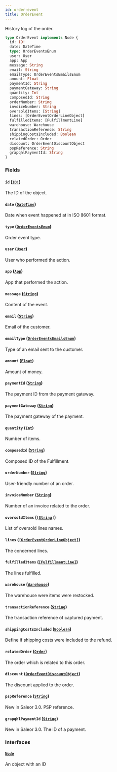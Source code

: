 ```yaml
---
id: order-event
title: OrderEvent
---
```


History log of the order.

```graphql
type OrderEvent implements Node {
  id: ID!
  date: DateTime
  type: OrderEventsEnum
  user: User
  app: App
  message: String
  email: String
  emailType: OrderEventsEmailsEnum
  amount: Float
  paymentId: String
  paymentGateway: String
  quantity: Int
  composedId: String
  orderNumber: String
  invoiceNumber: String
  oversoldItems: [String]
  lines: [OrderEventOrderLineObject]
  fulfilledItems: [FulfillmentLine]
  warehouse: Warehouse
  transactionReference: String
  shippingCostsIncluded: Boolean
  relatedOrder: Order
  discount: OrderEventDiscountObject
  pspReference: String
  grapqhlPaymentId: String
}
```

### Fields

#### `id` ([`ID!`](../../../developer/api-reference/scalars/id))

The ID of the object.

#### `date` ([`DateTime`](../../../developer/api-reference/scalars/date-time))

Date when event happened at in ISO 8601 format.

#### `type` ([`OrderEventsEnum`](../../../developer/api-reference/enums/order-events-enum))

Order event type.

#### `user` ([`User`](../../../developer/api-reference/objects/user))

User who performed the action.

#### `app` ([`App`](../../../developer/api-reference/objects/app))

App that performed the action.

#### `message` ([`String`](../../../developer/api-reference/scalars/string))

Content of the event.

#### `email` ([`String`](../../../developer/api-reference/scalars/string))

Email of the customer.

#### `emailType` ([`OrderEventsEmailsEnum`](../../../developer/api-reference/enums/order-events-emails-enum))

Type of an email sent to the customer.

#### `amount` ([`Float`](../../../developer/api-reference/scalars/float))

Amount of money.

#### `paymentId` ([`String`](../../../developer/api-reference/scalars/string))

The payment ID from the payment gateway.

#### `paymentGateway` ([`String`](../../../developer/api-reference/scalars/string))

The payment gateway of the payment.

#### `quantity` ([`Int`](../../../developer/api-reference/scalars/int))

Number of items.

#### `composedId` ([`String`](../../../developer/api-reference/scalars/string))

Composed ID of the Fulfillment.

#### `orderNumber` ([`String`](../../../developer/api-reference/scalars/string))

User-friendly number of an order.

#### `invoiceNumber` ([`String`](../../../developer/api-reference/scalars/string))

Number of an invoice related to the order.

#### `oversoldItems` ([`[String]`](../../../developer/api-reference/scalars/string))

List of oversold lines names.

#### `lines` ([`[OrderEventOrderLineObject]`](../../../developer/api-reference/objects/order-event-order-line-object))

The concerned lines.

#### `fulfilledItems` ([`[FulfillmentLine]`](../../../developer/api-reference/objects/fulfillment-line))

The lines fulfilled.

#### `warehouse` ([`Warehouse`](../../../developer/api-reference/objects/warehouse))

The warehouse were items were restocked.

#### `transactionReference` ([`String`](../../../developer/api-reference/scalars/string))

The transaction reference of captured payment.

#### `shippingCostsIncluded` ([`Boolean`](../../../developer/api-reference/scalars/boolean))

Define if shipping costs were included to the refund.

#### `relatedOrder` ([`Order`](../../../developer/api-reference/objects/order))

The order which is related to this order.

#### `discount` ([`OrderEventDiscountObject`](../../../developer/api-reference/objects/order-event-discount-object))

The discount applied to the order.

#### `pspReference` ([`String`](../../../developer/api-reference/scalars/string))

New in Saleor 3.0. PSP reference.

#### `grapqhlPaymentId` ([`String`](../../../developer/api-reference/scalars/string))

New in Saleor 3.0. The ID of a payment.

### Interfaces

#### [`Node`](../../../developer/api-reference/interfaces/node)

An object with an ID
